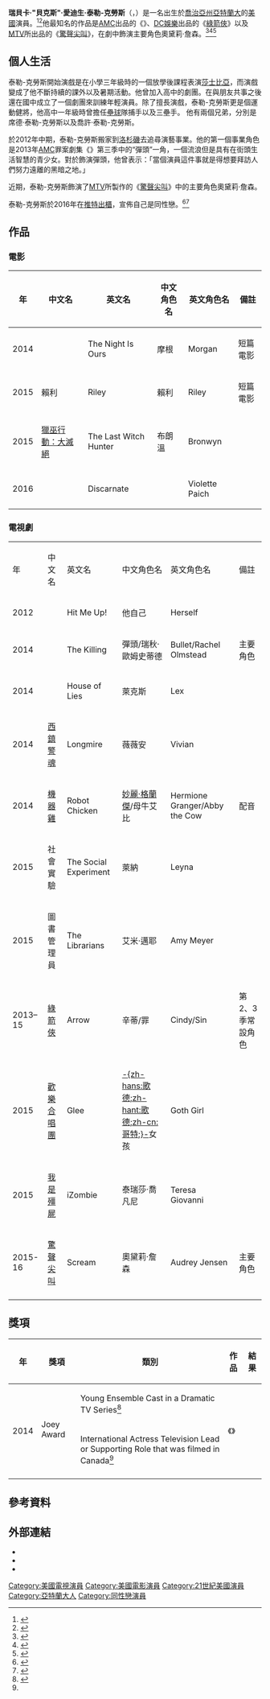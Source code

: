 {{expand|time=2016-10-30T15:34:41+00:00}}
{{noteTA
|G1=TV
|G2=Movie
}}
{{Infobox person
| name         = 貝克斯·泰勒-克勞斯
| native_name  = Bex Taylor-Klaus
| native_name_lang = 英語 
| image        = Bex Taylor-Klaus speaking at Wondercon in 2017.jpg
| gender       = [[非二元性別|非二元性別]]
| real_name    = Rebecca Edison Taylor-Klaus
| birth_name   = 瑞貝卡·愛迪生·泰勒-克勞斯
| birth_date   = {{birthdate and age|1994|8|12}}<ref name="issue"/>
| birth_place  = {{美國}}[[喬治亞州|喬治亞州]][[亞特蘭大|亞特蘭大]]<ref name="issue"/>
| years_active = 2012年至今
| occupation   = 演員
| known for    = [[驚聲尖叫_(電視劇)|驚聲尖叫]]
}}
'''瑞貝卡·"貝克斯"·愛迪生·泰勒-克勞斯'''（{{lang-en|Rebecca "Bex" Edison Taylor-Klaus}}，{{bd|1994年|8月12日|||catIdx=L}}）是一名出生於[[喬治亞州|喬治亞州]][[亞特蘭大|亞特蘭大]]的[[美國|美國]]演員。<ref name="issue">{{cite website |title=BEX TAYLOR-KLAUS |url=https://issuemagazine.com/bex-taylor-klaus/#/ |work=ISSUE Magazine |quote=BIRTH DATE: Aug 12 BIRTH PLACE: Atlanta |access-date={{dts|2019|10|9}} |language=en |archive-url=https://web.archive.org/web/20200203101313/https://issuemagazine.com/bex-taylor-klaus/#/ |archive-date=2020-02-03 |dead-url=yes }}</ref><ref name="ArtsATL">{{cite web |last1=Moore |first1=Christine |date={{dts|2013|7|26}} |title=30 Under 30: Bex Taylor-Klaus bites the bullet and lands dream role on AMC's ''The Killing'' |url=https://www.artsatl.org/30-30-bex-taylor-klaus-bites-bullet-lands-dream-role-amcs-the-killing/ |website=ArtsATL |access-date={{dts|2015|1|15}} |language=en |archive-date=2019-10-10 |archive-url=https://web.archive.org/web/20191010053842/https://www.artsatl.org/30-30-bex-taylor-klaus-bites-bullet-lands-dream-role-amcs-the-killing/ |dead-url=no }}</ref>他最知名的作品是[[AMC|AMC]]出品的《{{link-en|謀殺 (美國劇集)|The Killing (American TV series)|謀殺}}》、[[DC娛樂|DC娛樂]]出品的《[[綠箭俠_(電視劇)|綠箭俠]]》以及[[MTV|MTV]]所出品的《[[驚聲尖叫_(電視劇)|驚聲尖叫]]》，在劇中飾演主要角色奧黛莉·詹森。<ref>{{cite journal |first=Whitney |last=Friedlander |url=https://variety.com/2014/tv/news/mtv-orders-scream-tv-show-1201341402/ |title=MTV Orders 'Scream' TV Show to Series |magazine=[[Variety_(magazine)|Variety]] |date={{dts|2014|10|28}} |access-date={{dts|2015|7|24}} |language=en |journal= |archive-date=2019-10-10 |archive-url=https://web.archive.org/web/20191010053841/https://variety.com/2014/tv/news/mtv-orders-scream-tv-show-1201341402/ |dead-url=no }}</ref><ref>{{cite news |first=Lesley |last=Goldberg |url=https://www.hollywoodreporter.com/live-feed/mtvs-scream-adaptation-sets-cast-723337 |title=MTV's 'Scream' Adaptation Sets Cast, Director |newspaper=[[The_Hollywood_Reporter|The Hollywood Reporter]] |date={{dts|2014|8|5}} |access-date={{dts|2015|07|24}} |language=en |archive-date=2019-10-10 |archive-url=https://web.archive.org/web/20191010053842/https://www.hollywoodreporter.com/live-feed/mtvs-scream-adaptation-sets-cast-723337 |dead-url=no }}</ref><ref>{{cite website |last=Wagmeister |first=Elizabeth |author-link=:en:Elizabeth Wagmeister |url=https://variety.com/2015/tv/news/scream-mtv-television-series-watch-trailer-video-1201469035/ |title='Scream' Series to Debut June 30 on MTV - Watch First Trailer |magazine=Variety |date={{dts|2015|4|12}} |access-date={{dts|2015|4|13}} |language=en |archive-date=2019-10-10 |archive-url=https://web.archive.org/web/20191010053843/https://variety.com/2015/tv/news/scream-mtv-television-series-watch-trailer-video-1201469035/ |dead-url=no }}</ref>

==個人生活==
泰勒-克勞斯開始演戲是在小學三年級時的一個放學後課程表演[[莎士比亞|莎士比亞]]，而演戲變成了他不斷持續的課外以及暑期活動。他曾加入高中的劇團。在與朋友共事之後還在國中成立了一個劇團來訓練年輕演員。除了擅長演戲，泰勒-克勞斯更是個運動健將，他高中一年級時曾擔任[[壘球|壘球]]隊捕手以及三壘手。 他有兩個兄弟，分別是席德·泰勒-克勞斯以及喬許·泰勒-克勞斯。

於2012年中期，泰勒-克勞斯搬家到[[洛杉磯|洛杉磯]]去追尋演藝事業。他的第一個事業角色是2013年[[AMC|AMC]]罪案劇集《{{link-en|謀殺 (美國劇集)|The Killing (American TV series)|謀殺}}》第三季中的“彈頭”一角，一個流浪但是具有在街頭生活智慧的青少女。對於飾演彈頭，他曾表示：「當個演員這件事就是得想要拜訪人們努力遠離的黑暗之地。」 

近期，泰勒-克勞斯飾演了[[MTV|MTV]]所製作的《[[驚聲尖叫_(電視劇)|驚聲尖叫]]》中的主要角色奧黛莉·詹森。

泰勒-克勞斯於2016年在[[推特|推特]][[出櫃|出櫃]]，宣佈自己是同性戀。<ref>{{cite news |first=Karla |last=Rodriguez |url=https://www.j-14.com/posts/bex-taylor-klaus-from-scream-comes-out-as-gay-119500/?utm_source=Facebook&utm_term=j14magazine |title=CONGRATS: Bex Taylor-Klaus From 'Scream' Comes Out as Gay |magazine={{link-en|J-14 (雜志)|J-14 (magazine)|J-14}} |access-date={{dts|2016|11|21}} |date={{dts|2016|11|21}} |language=en |archive-date=2020-02-03 |archive-url=https://web.archive.org/web/20200203101220/https://www.j-14.com/posts/bex-taylor-klaus-from-scream-comes-out-as-gay-119500/?utm_source=Facebook&utm_term=j14magazine |dead-url=no }}</ref><ref>{{cite news |author=陳昱均 |date={{dts|2016|11|19}} |title=「是的我超GAY」 《驚聲尖叫》女星勇敢出櫃 |url=https://ent.ltn.com.tw/news/breakingnews/1891696 |magazine=[[自由時報|自由時報]] |access-date={{dts|2016|11|19}} |language=zh-tw |archive-date=2019-10-10 |archive-url=https://web.archive.org/web/20191010053841/https://ent.ltn.com.tw/news/breakingnews/1891696 |dead-url=no }}</ref>

==作品==
===電影===
{| class="wikitable"
! scope="col"| 年
! scope="col"| 中文名
! scope="col"| 英文名
! scope="col"| 中文角色名
! scope="col"| 英文角色名
! scope="col" class="unsortable" | 備註
|-
| 2014
| scope="row"| || The Night Is Ours || 摩根
| Morgan
| 短篇電影
|-
| 2015
| scope="row"| 賴利 || Riley || 賴利
| Riley
| 短篇電影
|-
| 2015
| scope="row"| [[獵巫行動：大滅絕|獵巫行動：大滅絕]] || The Last Witch Hunter || 布朗溫
| Bronwyn
| 
|-
| 2016
| scope="row"| || Discarnate || 
| Violette Paich
| 
|}


===電視劇===
{| class="wikitable"
| scope="col"| 年
| scope="col"| 中文名
| scope="col"| 英文名
| scope="col"| 中文角色名
| scope="col"| 英文角色名
| scope="col" class="unsortable" | 備註
|-
| 2012
| scope="row"| || Hit Me Up! || 他自己
| Herself
| 
|-
| 2014
| scope="row"| {{link-en|謀殺 (美國劇集)|The Killing (American TV series)|謀殺}} || The Killing || 彈頭/瑞秋·歐姆史蒂德
| Bullet/Rachel Olmstead 
| 主要角色
|-
| 2014
| scope="row"| {{link-en|謊言屋|House of Lies}} || House of Lies || 萊克斯
| Lex 
| 
|-
| 2014
| scope="row"| [[西鎮警魂|西鎮警魂]] || Longmire || 薇薇安
| Vivian 
| 
|-
| 2014
| scope="row"| [[機器雞|機器雞]] || Robot Chicken || [[妙麗·格蘭傑|妙麗·格蘭傑]]/母牛艾比
| Hermione Granger/Abby the Cow
| 配音
|-
| 2015
| scope="row"| 社會實驗 || The Social Experiment || 萊納
| Leyna 
| 
|-
| 2015
| scope="row"| 圖書管理員 || The Librarians || 艾米·邁耶
| Amy Meyer 
| 
|-
| 2013–15
| scope="row"| [[綠箭俠_(電視劇)|綠箭俠]] || Arrow || 辛蒂/罪
| Cindy/Sin 
| 第2、3季常設角色
|-
| 2015
| scope="row"| [[歡樂合唱團|歡樂合唱團]] || Glee || [[哥德次文化|-{zh-hans:歌德;zh-hant:歌德;zh-cn:哥特;}-]]女孩
| Goth Girl 
| 
|-
| 2015
| scope="row"| [[我是殭屍_(電視劇)|我是殭屍]] || iZombie || 泰瑞莎·喬凡尼
| Teresa Giovanni 
| 
|-
| 2015-16
| scope="row"| [[驚聲尖叫_(電視劇)|驚聲尖叫]] || Scream || 奧黛莉·詹森
| Audrey Jensen
| 主要角色
|-
|}

==獎項==
{| class="wikitable sortable plainrowheaders"
! scope="col"| 年
! scope="col"| 獎項
! scope="col"| 類別
! scope="col"| 作品
! scope="col"| 結果
|-
|rowspan=4| 2014
|rowspan=2| Joey Award
| Young Ensemble Cast in a Dramatic TV Series<ref name="2014 Nominees & Winners">{{cite web |title=2014 Nominees & Winners |url=http://www.joeyawards.com/2014nominations.html |website=The Joey Awards |access-date={{dts|2014|12|3}} |language=en |archive-date=2014-11-29 |archive-url=https://web.archive.org/web/20141129063444/http://www.joeyawards.com/2014nominations.html |dead-url=no }}</ref>
|rowspan=5| 《{{link-en|謀殺 (美國劇集)|The Killing (American TV series)|謀殺}}》
| {{won}}
|-
| International Actress Television Lead or Supporting Role that was filmed in Canada<ref name="2014 Nominees & Winners"/>
| {{won}}
|-
|}

==參考資料==
{{reflist}}

==外部連結==
* {{IMDb name|4545813|貝克斯·泰勒-克勞斯}}
* {{Twitter|IBexWeBex|貝克斯·泰勒-克勞斯}}
* {{Instagram|bex_tk|貝克斯·泰勒-克勞斯}}

{{DEFAULTSORT: Taylor-Klaus, Bex Rebecca Edison}}
[[Category:美國電視演員|Category:美國電視演員]]
[[Category:美國電影演員|Category:美國電影演員]]
[[Category:21世紀美國演員|Category:21世紀美國演員]]
[[Category:亞特蘭大人|Category:亞特蘭大人]]
[[Category:同性戀演員|Category:同性戀演員]]
